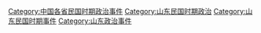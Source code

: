 [[Category:中国各省民国时期政治事件|Category:中国各省民国时期政治事件]]
[[Category:山东民国时期政治|Category:山东民国时期政治]]
[[Category:山东民国时期事件|Category:山东民国时期事件]]
[[Category:山东政治事件|Category:山东政治事件]]